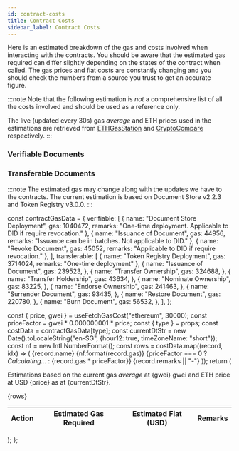 ```yaml
---
id: contract-costs
title: Contract Costs
sidebar_label: Contract Costs
---
```



Here is an estimated breakdown of the gas and costs involved when interacting with the contracts.
You should be aware that the estimated gas required can differ slightly depending on the states of the contract when called. The gas prices and fiat costs are constantly changing and you should check the numbers from a source you trust to get an accurate figure.

:::note
Note that the following estimation is _not_ a comprehensive list of all the costs involved and should be used as a reference only.

The live (updated every 30s) gas _average_ and ETH prices used in the estimations are retrieved from [ETHGasStation](https://ethgasstation.info/) and [CryptoCompare](https://www.cryptocompare.com/) respectively.
:::

### Verifiable Documents

<PriceTable type="verifiable" />

### Transferable Documents

<PriceTable type="transferable" />

:::note
The estimated gas may change along with the updates we have to the contracts. The current estimation is based on Document Store v2.2.3 and Token Registry v3.0.0.
:::

const contractGasData = {
  verifiable: [
    {
      name: "Document Store Deployment",
      gas: 1040472,
      remarks: "One-time deployment. Applicable to DID if require revocation."
    },
    {
      name: "Issuance of Document",
      gas: 44956,
      remarks: "Issuance can be in batches. Not applicable to DID."
    },
    {
      name: "Revoke Document",
      gas: 45052,
      remarks: "Applicable to DID if require revocation."
    },
  ],
  transferable: [
    {
      name: "Token Registry Deployment",
      gas: 3714024,
      remarks: "One-time deployment"
    },
    {
      name: "Issuance of Document",
      gas: 239523,
    },
    {
      name: "Transfer Ownership",
      gas: 324688,
    },
    {
      name: "Transfer Holdership",
      gas: 43634,
    },
    {
      name: "Nominate Ownership",
      gas: 83225,
    },
    {
      name: "Endorse Ownership",
      gas: 241463,
    },
    {
      name: "Surrender Document",
      gas: 93435,
    },
    {
      name: "Restore Document",
      gas: 220780,
    },
    {
      name: "Burn Document",
      gas: 56532,
    },
  ],
};

  const { price, gwei } = useFetchGasCost("ethereum", 30000);
  const priceFactor = gwei * 0.000000001 * price;
  const { type } = props;
  const costData = contractGasData[type];
  const currentDtStr = new Date().toLocaleString("en-SG", {hour12: true, timeZoneName: "short"});
  const nf = new Intl.NumberFormat();
  const rows = costData.map((record, idx) => (
    <tr key={idx}>
      <td>{record.name}</td>
      <td>
        {nf.format(record.gas)}
      </td>
      <td>{priceFactor === 0 ? <em>Calculating...</em> : <FiatLabel>{record.gas * priceFactor}</FiatLabel>}</td>
      <td>{record.remarks || "-"}</td>
    </tr>
  ));
  return (
    <div>
      <p>
        Estimations based on the current gas <em>average</em> at <BoxTag>{gwei} gwei</BoxTag> and ETH price
        at USD <BoxTag><FiatLabel>{price}</FiatLabel></BoxTag> as at {currentDtStr}.
      </p>
      <table>
        <thead>
          <tr>
            <th>Action</th>
            <th>Estimated Gas Required</th>
            <th>Estimated Fiat (USD)</th>
            <th>Remarks</th>
          </tr>
        </thead>
        <tbody>{rows}</tbody>
      </table>
    </div>
  );
};
